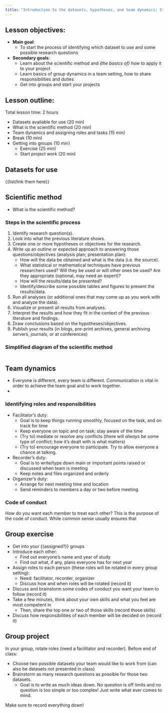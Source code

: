 ```yaml
---
title: "Introduction to the datasets, hypotheses, and team dynamics; Start the projects"
---
```


## Lesson objectives:

- **Main goal**: 
    - To start the process of identifying which dataset to use and some possible research questions
- **Secondary goals**:
    - Learn about the scientific method and *(the basics of)* how to apply it to your project
    - Learn basics of group dynamics in a team setting, how to share responsibilities and duties
    - Get into groups and start your projects

## Lesson outline:

Total lesson time: 2 hours

- Datasets available for use (20 min)
- What is the scientific method (20 min)
- Team dynamics and assigning roles and tasks (15 min)
- Break (10 min)
- Getting into groups (10 min)
    - Exercise (25 min)
    - Start project work (20 min)

<!--

2 hours:

Rough outline:

- Datasets available for use
- Scientific method
- Example of an analysis plan
    - cover more on this next class
- Get into groups, the basics
    - exercise: write up initial skill set of each team member (keep is very simple for right now. only one or two skills)
        - roles: who will submit assignment, how will leadership/faciliator roles be rotated? who will be responsible for what?
- Identify 
    

Brainstorm:

- focus down on a few datasets everyone has to use (using survey results; sent out from previous week? Or from main survey from intro)

- scientific method (https://www.khanacademy.org/science/biology/intro-to-biology/science-of-biology/a/the-science-of-biology)
    - ask them first
    - method:
        - identify research question
        - look into what the previous literature shows (how much emphasis on this?)
        - create a hypothesis or several hypotheses
        - write up an expected approach to answering that question (analysis plan; presentation plan)
            - how you will get the data and what data it is (the source)
            - what statistical or mathematical techniques have previous researchers used to address the question/hypotheses? (are they appropriate? optional since they may not have expertise)
            - what are some ways to present your data and results?
            - identify some possible tables and figures that will show off the results
        - run all analyses (or additional ones you may have id'd after trying out prev ones)
        - visualize or present all analyses
        - interpret all results 
        - draw conclusions based on hypotheses and question
        - publish your results (blogs, etc.)
        
- groups form now
    - Should the groups be random? Different skill levels 
    - Brief discussion about group dynamics, project management, sharing and being explicit about roles in the group
    - exercise: write up initial skill set of each team member (keep is very simple for right now. only one or two skills)
        - roles: who will submit assignment, how will leadership/faciliator roles be rotated? who will be responsible for what? Doesn't have to be completely decided right now, just so team members have an idea of their place in the team and how they can contribute
    - Discuss code of conduct
    
Introduce data sets, divide intro groups, think about interesting questions to ask, formulate hypothesis/plan of action.
+    - Potentially do this already the week before and have them take a survey with the data they want to work on and their background experience.
    - Quizzes on portal. Create a github account after the first class this week. Maybe write a data README?
+

Assignment (distribute who takes what item in your group to complete):
    - create a codeOfConduct.md file in RStudio. Write down what your team has decided.
    - create a team-description.md in RStudio. Write out what your team decided
    on the skills everyone has, how responsibilities will be assigned/taken, and
    how team roles will be rotated.
    - create a project-description.md file. Write out everything your team
    decided for which datasets and possible research questions.
    - As a group, list the datasets and research questions in order of priority
    for which ones you all want your final assignment to be on.

- analysis plan?
-->

## Datasets for use

{{list/link them here}}

## Scientific method

- What is the scientific method?

### Steps in the scientific process

1. Identify research question(s).
2. Look into what the previous literature shows. <!--(how much emphasis on this?)-->
3. Create one or more hypotheses or objectives for the research.
4. Write up an outline or expected approach to answering those questions/objectives (analysis plan; presentation plan):
    - How will the data be obtained and what is the data (i.e. the source).
    - What statistical or mathematical techniques have previous researchers used? Will they be used or will other ones be used? Are they appropriate (optional, may need an expert)? 
    - How will the results/data be presented?
    - Identify/describe some possible tables and figures to present the results/data.
5. Run all analyses (or additional ones that may come up as you work with and analyze the data).
6. Visualize or present all results from analyses.
7. Interpret the results and how they fit in the context of the previous literature and findings.
8. Draw conclusions based on the hypotheses/objectives.
9. Publish your results (in blogs, pre-print archives, general archiving servers, journals, or at conferences)

### Simplified diagram of the scientific method

```r

```

## Team dynamics

- Everyone is different, every team is different. Communication is vital in order to achieve the team goal and to work together.
- 

### Identifying roles and responsibilities

- Facilitator's duty:
    - Goal is to keep things running smoothly, focused on the task, and on track for time
    - Keep everyone on topic and on task; stay aware of the time
    - (Try to) mediate or resolve any conflicts (there will *always* be some type of conflict; how it's dealt with is what matters)
    - (Try to) encourage everyone to participate. Try to allow everyone a chance at talking.
- Recorder's duty:
    - Goal is to write/type down main or important points raised or discussed when team is meeting
    - Keep notes and files organized and orderly
- Organizer's duty:
    - Arrange for next meeting time and location
    - Send reminders to members a day or two before meeting

### Code of conduct

How do you want each member to treat each other? This is the purpose of the code of conduct. While common sense usually ensures that 

## Group exercise

- Get into your {{assigned?}} groups
- Introduce each other:
    - Find out everyone's name and year of study
    - Find out what, if any, plans everyone has for next year
- Assign roles to each person (these roles will be rotated in every group setting):
    - Need: facilitator, recorder, organizer
    - Discuss how and when roles will be rotated (record it)
- Discuss and brainstorm some codes of conduct you want your team to follow (record it)
- Take a few minutes, think about your own skills and what you feel are most competent in
    - Then, share the top one or two of those skills (record those skills)
- Discuss how responsibilities of each member will be decided on (record it)

## Group project

In your group, rotate roles (need a facilitator and recorder). Before end of class:

- Choose two possible datasets your team would like to work from (can also be datasets not presented in class)
- Brainstorm as many research questions as possible for those two datasets. 
    - Goal is to write as much ideas down. No question is off limits and no question is too simple or too complex! Just write what ever comes to mind.

Make sure to record everything down!
